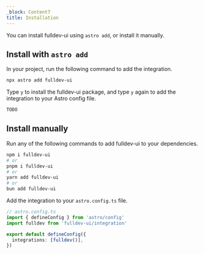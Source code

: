 ```yaml
---
_block: Content7
title: Installation
---
```



You can install fulldev-ui using `astro add`, or install it manually.

## Install with `astro add`

In your project, run the following command to add the integration.

```bash
npx astro add fulldev-ui
```

Type `y` to install the fulldev-ui package, and type `y` again to add the integration to your Astro config file.

```bash
TODO
```

## Install manually

Run any of the following commands to add fulldev-ui to your dependencies.

```bash
npm i fulldev-ui
# or
pnpm i fulldev-ui
# or
yarn add fulldev-ui
# or
bun add fulldev-ui
```

Add the integration to your `astro.config.ts` file.

```ts
// astro.config.ts
import { defineConfig } from 'astro/config'
import fulldev from 'fulldev-ui/integration'

export default defineConfig({
  integrations: [fulldev()],
})
```
